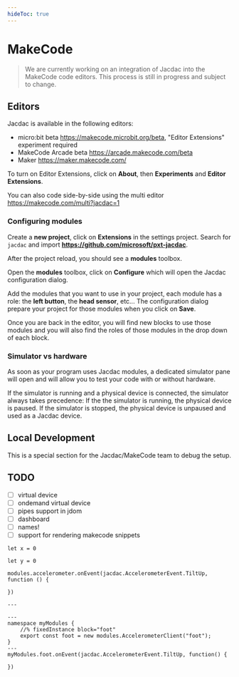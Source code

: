 ```yaml
---
hideToc: true
---
```


# MakeCode

> We are currently working on an integration of Jacdac into the MakeCode code editors.
This process is still in progress and subject to change.

## Editors

Jacdac is available in the following editors:

* micro:bit beta https://makecode.microbit.org/beta, "Editor Extensions" experiment required
* MakeCode Arcade beta https://arcade.makecode.com/beta
* Maker https://maker.makecode.com/

To turn on Editor Extensions, click on **About**, then **Experiments** and **Editor Extensions**.

You can also code side-by-side using the multi editor https://makecode.com/multi?jacdac=1

### Configuring modules

Create a **new project**, click on **Extensions** in the settings project. 
Search for ``jacdac`` and import **https://github.com/microsoft/pxt-jacdac**.

After the project reload, you should see a **modules** toolbox.

Open the **modules** toolbox, click on **Configure** which will open the Jacdac configuration
dialog.

Add the modules that you want to use in your project, each module has a role:
the **left button**, the **head sensor**, etc... The configuration dialog
prepare your project for those modules when you click on **Save**.

Once you are back in the editor, you will find new blocks to use those modules
and you will also find the roles of those modules in the drop down of each block.

### Simulator vs hardware

As soon as your program uses Jacdac modules, a dedicated simulator pane will open
and will allow you to test your code with or without hardware.

If the simulator is running and a physical device is connected, 
the simulator always takes precedence:
If the the simulator is running, the physical device is paused.
If the simulator is stopped, the physical device is unpaused and used as a Jacdac device.

## Local Development

This is a special section for the Jacdac/MakeCode team to debug the setup.

## TODO

- [ ] virtual device
- [ ] ondemand virtual device
- [ ] pipes support in jdom
- [ ] dashboard
- [ ] names!
- [ ] support for rendering makecode snippets

```blocks
let x = 0
```


```blocks
let y = 0
```

```blocks
modules.accelerometer.onEvent(jacdac.AccelerometerEvent.TiltUp, function () {
	
})
```

```blocks
---

---
namespace myModules {
    //% fixedInstance block="foot"
    export const foot = new modules.AccelerometerClient("foot");
}
---
myModules.foot.onEvent(jacdac.AccelerometerEvent.TiltUp, function() {
    
})
```
